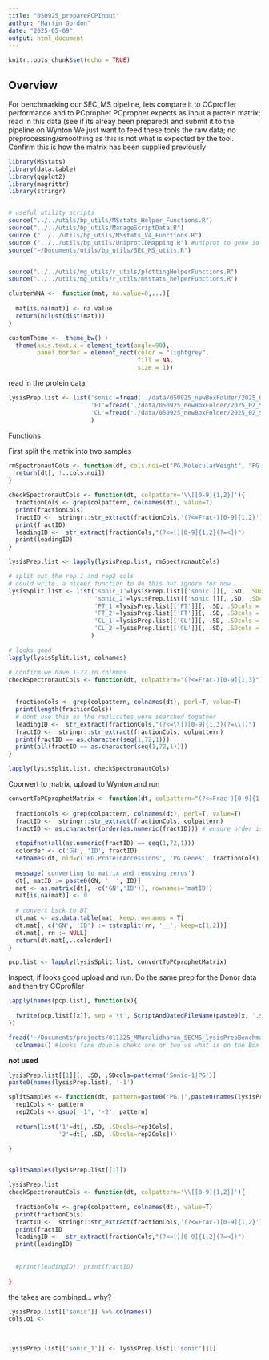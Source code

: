 ```yaml
---
title: "050925_preparePCPInput"
author: "Martin Gordon"
date: "2025-05-09"
output: html_document
---
```


```r
knitr::opts_chunk$set(echo = TRUE)
```

## Overview

For benchmarking our SEC_MS pipeline, lets compare it to CCprofiler performance and to PCprophet
PCprophet expects as input a protein matrix; read in this data (see if its alreay been prepared) and submit it to the pipeline on Wynton
We just want to feed these tools the raw data; no preprocessing/smoothing as this is not what is expected by the tool. Confirm this is how the matrix has been supplied previously

```r
library(MSstats)
library(data.table)
library(ggplot2)
library(magrittr)
library(stringr)


# useful utility scripts
source("../../utils/bp_utils/MSstats_Helper_Functions.R")
source("../../utils/bp_utils/ManageScriptData.R")
source ("../../utils/bp_utils/MSstats_V4_Functions.R")
source ("../../utils/bp_utils/UniprotIDMapping.R") #uniprot to gene id mapping
source("~/Documents/utils/bp_utils/SEC_MS_utils.R")


source("../../utils/mg_utils/r_utils/plottingHelperFunctions.R")
source("../../utils/mg_utils/r_utils/msstats_helperFunctions.R")

clusterWNA <-  function(mat, na.value=0,...){
  
  mat[is.na(mat)] <- na.value
  return(hclust(dist(mat)))
}

customTheme <-  theme_bw() +
  theme(axis.text.x = element_text(angle=90),
        panel.border = element_rect(color = "lightgrey",
                                    fill = NA,
                                    size = 1))
```
read in the protein data
```r
lysisPrep.list <- list('sonic'=fread('./data/050925_newBoxFolder/2025_02_SEC_Lysis_Test/Spectronaut/2.\ NP40-Lysis\ buffer\ +\ Sonication/20241227_104957_MM_Sonic_Lysis_122724_PG_Report.tsv'),
                       'FT'=fread('./data/050925_newBoxFolder/2025_02_SEC_Lysis_Test/Spectronaut/3.\ NP40-Lysis\ buffer\ +\ Freeze-Thaw/20241227_104610_MM_FT_Lysis_122724_PG_Report.tsv'),
                       'CL'=fread('./data/050925_newBoxFolder/2025_02_SEC_Lysis_Test/Spectronaut/1.\ CellLytic\ M\ Lysis\ buffer/20241227_104259_MM_CL_Lysis_122724_PG_Report.tsv')
                       )
```

Functions

First split the matrix into two samples


```r
rmSpectronautCols <- function(dt, cols.noi=c("PG.MolecularWeight", "PG.ProteinDescriptions")){
  return(dt[, !..cols.noi])
}

checkSpectronautCols <- function(dt, colpattern='\\[[0-9]{1,2}]'){
  fractionCols <- grep(colpattern, colnames(dt), value=T)
  print(fractionCols)
  fractID <-  stringr::str_extract(fractionCols,'(?<=Frac-)[0-9]{1,2}')
  print(fractID)
  leadingID <-  str_extract(fractionCols,"(?<=[)[0-9]{1,2}(?=<])")
  print(leadingID)
}

lysisPrep.list <- lapply(lysisPrep.list, rmSpectronautCols)

# split out the rep 1 and rep2 cols
# could write. a niceer function to do this but ignore for now
lysisSplit.list <- list('sonic_1'=lysisPrep.list[['sonic']][, .SD, .SDcols = patterns('^PG.|Sonic-1')],
                        'sonic_2'=lysisPrep.list[['sonic']][, .SD, .SDcols = patterns('^PG.|Sonic-2')],
                        'FT_1'=lysisPrep.list[['FT']][, .SD, .SDcols = patterns('^PG.|FT-1')],
                        'FT_2'=lysisPrep.list[['FT']][, .SD, .SDcols = patterns('^PG.|FT-2')],
                        'CL_1'=lysisPrep.list[['CL']][, .SD, .SDcols = patterns('^PG.|CL-1')],
                        'CL_2'=lysisPrep.list[['CL']][, .SD, .SDcols = patterns('^PG.|CL-2')]
                       )

# looks good
lapply(lysisSplit.list, colnames)
```

```r
# confirm we have 1-72 in columns
checkSpectronautCols <- function(dt, colpattern="(?<=Frac-)[0-9]{1,3}"){
  
  
  fractionCols <- grep(colpattern, colnames(dt), perl=T, value=T)
  print(length(fractionCols))
  # dont use this as the replicates were searched together
  leadingID <-  str_extract(fractionCols,"(?<=\\[)[0-9]{1,3}(?=\\])")
  fractID <-  stringr::str_extract(fractionCols, colpattern)
  print(fractID == as.character(seq(1,72,1)))
  print(all(fractID == as.character(seq(1,72,1))))
}

```

```r
lapply(lysisSplit.list, checkSpectronautCols)
```

Coonvert to matrix, upload to Wynton and run

```r
convertToPCprophetMatrix <- function(dt, colpattern="(?<=Frac-)[0-9]{1,3}"){
  
  fractionCols <- grep(colpattern, colnames(dt), perl=T, value=T)
  fractID <-  stringr::str_extract(fractionCols, colpattern)
  fractID <- as.character(order(as.numeric(fractID))) # ensure order is numeric
  
  stopifnot(all(as.numeric(fractID) == seq(1,72,1)))
  colorder <- c('GN', 'ID', fractID)
  setnames(dt, old=c('PG.ProteinAccessions', 'PG.Genes', fractionCols), new=c('ID', 'GN', fractID)) 
  
  message('converting to matrix and removing zeros')
  dt[, matID := paste0(GN, '__', ID)]
  mat <- as.matrix(dt[, -c('GN','ID')], rownames='matID')
  mat[is.na(mat)] <- 0
  
  # convert bsck to DT
  dt.mat <- as.data.table(mat, keep.rownames = T)
  dt.mat[, c('GN', 'ID') := tstrsplit(rn, '__', keep=c(1,2))]
  dt.mat[, rn := NULL]
  return(dt.mat[,..colorder])
}

```

```r
pcp.list <- lapply(lysisSplit.list, convertToPCprophetMatrix)

```

Inspect, if looks good upload and run. Do the same prep for the Donor data and then try CCprofiler

```r
lapply(names(pcp.list), function(x){
  
  fwrite(pcp.list[[x]], sep ='\t', ScriptAndDatedFileName(paste0(x, '.spectronautPG.pcpinput.txt')))
})
```
```r
fread('~/Documents/projects/011325_MMuralidharan_SECMS_lysisPrepBenchmark/050925_preparePCPInput_data/2025_05_09_sonic_2.spectronautPG.pcpinput.txt', col.names=T) %>% 
  colnames() #looks fine double chekc one or two vs what is on the Box folder
```


**not used**

```r


lysisPrep.list[[1]][, .SD, .SDcols=patterns('Sonic-1|PG')]
paste0(names(lysisPrep.list), '-1')

splitSamples <- function(dt, pattern=paste0('PG.|',paste0(names(lysisPrep.list), '-1'))){
  rep1Cols <- pattern
  rep2Cols <- gsub('-1', '-2', pattern)
                      
  return(list('1'=dt[, .SD, .SDcols=rep1Cols],
              '2'=dt[, .SD, .SDcols=rep2Cols]))

}


splitSamples(lysisPrep.list[[1]])

lysisPrep.list
checkSpectronautCols <- function(dt, colpattern='\\[[0-9]{1,2}]'){
  
  fractionCols <- grep(colpattern, colnames(dt), value=T)
  print(fractionCols)
  fractID <-  stringr::str_extract(fractionCols,'(?<=Frac-)[0-9]{1,2}')
  print(fractID
  leadingID <-  str_extract(fractionCols,"(?<=[)[0-9]{1,2}(?=<])")
  print(leadingID)
  
  
  #print(leadingID); print(fractID)
  
}
```

the takes are combined... why?
```r

lysisPrep.list[['sonic']] %>% colnames()
cols.oi <- 
  

  
lysisPrep.list[['sonic_1']] <- lysisPrep.list[['sonic']][]
```

